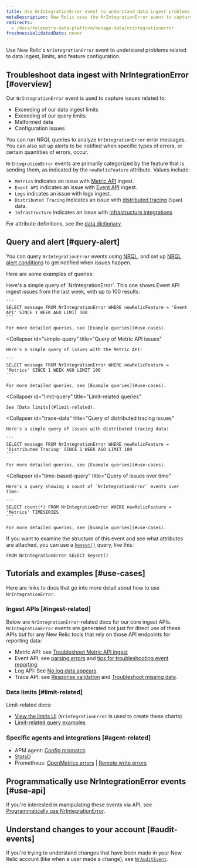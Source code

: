 ```yaml
---
title: Use NrIntegrationError event to understand data ingest problems
metaDescription: New Relic uses the NrIntegrationError event to capture problems with data ingest and limits. 
redirects:
  - /docs/telemetry-data-platform/manage-data/nrintegrationerror
freshnessValidatedDate: never
---
```


Use New Relic's `NrIntegrationError` event to understand problems related to data ingest, limits, and feature configuration.

## Troubleshoot data ingest with NrIntegrationError [#overview]

Our `NrIntegrationError` event is used to capture issues related to:

* Exceeding of our data ingest limits
* Exceeding of our query limits
* Malformed data
* Configuration issues

You can run NRQL queries to analyze `NrIntegrationError` error messages. You can also set up alerts to be notified when specific types of errors, or certain quantities of errors, occur.

`NrIntegrationError` events are primarily categorized by the feature that is sending them, as indicated by the `newRelicFeature` attribute. Values include:

* `Metrics` indicates an issue with [Metric API](/docs/telemetry-data-platform/ingest-apis/metric-api/introduction-metric-api) ingest.
* `Event API` indicates an issue with [Event API](/docs/telemetry-data-platform/ingest-apis/introduction-event-api) ingest.
* `Logs` indicates an issue with logs ingest.
* `Distributed Tracing` indicates an issue with [distributed tracing](/docs/distributed-tracing/concepts/introduction-distributed-tracing) (`Span`) data.
* `Infrastructure` indicates an issue with [infrastructure integrations](/docs/infrastructure/infrastructure-integrations/get-started/introduction-infrastructure-integrations/)

For attribute definitions, see the [data dictionary](/attribute-dictionary/?event=NrIntegrationError).

## Query and alert [#query-alert]

You can query `NrIntegrationError` events using [NRQL](/docs/query-your-data/nrql-new-relic-query-language/get-started/introduction-nrql-new-relics-query-language), and set up [NRQL alert conditions](/docs/alerts-applied-intelligence/new-relic-alerts/alert-conditions/create-nrql-alert-conditions) to get notified when issues happen.

Here are some examples of queries:

<CollapserGroup>
  <Collapser
    id="simple-query"
    title="Query of Event API issues"
  >
    Here's a simple query of `NrIntegrationError`. This one shows Event API ingest issues from the last week, with up to 100 results:

    ```
    SELECT message FROM NrIntegrationError WHERE newRelicFeature = 'Event API' SINCE 1 WEEK AGO LIMIT 100
    ```

    For more detailed queries, see [Example queries](#use-cases).
  </Collapser>

  <Collapser
    id="simple-query"
    title="Query of Metric API issues"
  >
    Here's a simple query of issues with the Metric API:

    ```
    SELECT message FROM NrIntegrationError WHERE newRelicFeature = 'Metrics' SINCE 1 WEEK AGO LIMIT 100
    ```

    For more detailed queries, see [Example queries](#use-cases).
  </Collapser>

  <Collapser
    id="limit-query"
    title="Limit-related queries"
  >
    See [Data limits](#limit-related).
  </Collapser>

  <Collapser
    id="trace-data"
    title="Query of distributed tracing issues"
  >
    Here's a simple query of issues with distributed tracing data:

    ```
    SELECT message FROM NrIntegrationError WHERE newRelicFeature = 'Distributed Tracing' SINCE 1 WEEK AGO LIMIT 100
    ```

    For more detailed queries, see [Example queries](#use-cases).
  </Collapser>

  <Collapser
    id="time-based-query"
    title="Query of issues over time"
  >
    Here's a query showing a count of `NrIntegrationError` events over time:

    ```
    SELECT count(*) FROM NrIntegrationError WHERE newRelicFeature = 'Metrics' TIMESERIES
    ```

    For more detailed queries, see [Example queries](#use-cases).
  </Collapser>
</CollapserGroup>

If you want to examine the structure of this event and see what attributes are attached, you can use a [`keyset()`](/docs/query-your-data/nrql-new-relic-query-language/get-started/nrql-syntax-clauses-functions/#keyset) query, like this:

```
FROM NrIntegrationError SELECT keyset()
```

## Tutorials and examples [#use-cases]

Here are links to docs that go into more detail about how to use `NrIntegrationError`.

### Ingest APIs [#ingest-related]

Below are `NrIntegrationError`-related docs for our core ingest APIs. `NrIntegrationError` events are generated not just for direct use of these APIs but for any New Relic tools that rely on those API endpoints for reporting data:

* Metric API: see [Troubleshoot Metric API ingest](/docs/telemetry-data-platform/ingest-apis/metric-api/troubleshoot-nrintegrationerror-events)
* Event API: see [parsing errors](/docs/telemetry-data-platform/ingest-apis/introduction-event-api/#errors-parsing) and [tips for troubleshooting event reporting](/docs/telemetry-data-platform/ingest-apis/introduction-event-api/#nrIntegration).
* Log API: See [No log data appears](/docs/logs/log-management/troubleshooting/no-log-data-appears-ui).
* Trace API: see [Response validation](/docs/distributed-tracing/trace-api/trace-api-general-requirements-limits/#response-validation) and [Troubleshoot missing data](/docs/apm/distributed-tracing/trace-api/troubleshooting-missing-trace-api-data).

### Data limits [#limit-related]

Limit-related docs:

* [View the limits UI](/docs/telemetry-data-platform/manage-data/view-system-limits) (`NrIntegrationError` is used to create these charts)
* [Limit-related query examples](/docs/telemetry-data-platform/manage-data/query-limits)

### Specific agents and integrations [#agent-related]

* APM agent: [Config mismatch](/docs/agents/manage-apm-agents/troubleshooting/agent-nrintegrationerrors-appear-insights)
* [StatsD](/docs/integrations/host-integrations/host-integrations-list/statsd-monitoring-integration-version-2)
* Prometheus: [OpenMetrics errors](/docs/integrations/prometheus-integrations/troubleshooting/rate-limit-errors-prometheus-integration) \| [Remote write errors](/docs/integrations/prometheus-integrations/install-configure-remote-write/remote-write-errors-error-messages)

## Programmatically use NrIntegrationError events [#use-api]

If you're interested in manipulating these events via API, see [Programmatically use NrIntegrationError](/docs/telemetry-data-platform/ingest-apis/metric-api/troubleshoot-nrintegrationerror-events/#programmatically-retrieve-nrintegrationerror-events).

## Understand changes to your account [#audit-events]

If you're trying to understand changes that have been made in your New Relic account (like when a user made a change), see [`NrAuditEvent`](/docs/telemetry-data-platform/understand-data/event-data/nrauditevent-event-data-query-examples).
